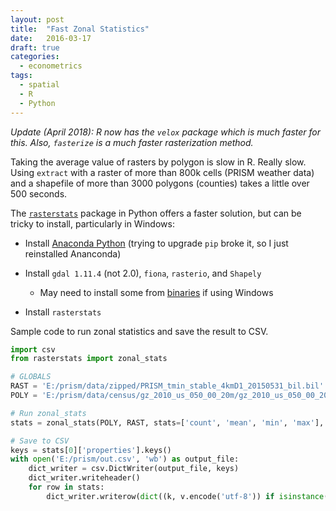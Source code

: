 ```yaml
---
layout: post
title:  "Fast Zonal Statistics"
date:   2016-03-17
draft: true
categories: 
  - econometrics
tags:
  - spatial
  - R
  - Python
---
```


_Update (April 2018): R now has the `velox` package which is much faster for this. Also, `fasterize` is a much faster rasterization method._

Taking the average value of rasters by polygon is slow in R. Really slow. Using `extract` with a raster of more than 800k cells (PRISM weather data) and a shapefile of more than 3000 polygons (counties) takes a little over 500 seconds.

The [`rasterstats`](http://pythonhosted.org/rasterstats/) package in Python offers a faster solution, but can be tricky to install, particularly in Windows:

- Install [Anaconda Python](pip install GDAL-1.11.2-cp27-none-win32.whl) (trying to upgrade `pip` broke it, so I just reinstalled Ananconda)

- Install `gdal 1.11.4` (not 2.0), `fiona`, `rasterio`, and `Shapely`

    + May need to install some from [binaries](http://www.lfd.uci.edu/~gohlke/pythonlibs/) if using Windows

- Install `rasterstats`

Sample code to run zonal statistics and save the result to CSV.

``` python
import csv
from rasterstats import zonal_stats

# GLOBALS
RAST = 'E:/prism/data/zipped/PRISM_tmin_stable_4kmD1_20150531_bil.bil'
POLY = 'E:/prism/data/census/gz_2010_us_050_00_20m/gz_2010_us_050_00_20m.shp'

# Run zonal_stats
stats = zonal_stats(POLY, RAST, stats=['count', 'mean', 'min', 'max'], all_touched=True, geojson_out=True)

# Save to CSV
keys = stats[0]['properties'].keys()
with open('E:/prism/out.csv', 'wb') as output_file:
    dict_writer = csv.DictWriter(output_file, keys)
    dict_writer.writeheader()
    for row in stats:
        dict_writer.writerow(dict((k, v.encode('utf-8')) if isinstance(v, basestring) else (k,v) for k, v in row['properties'].iteritems()))
```
